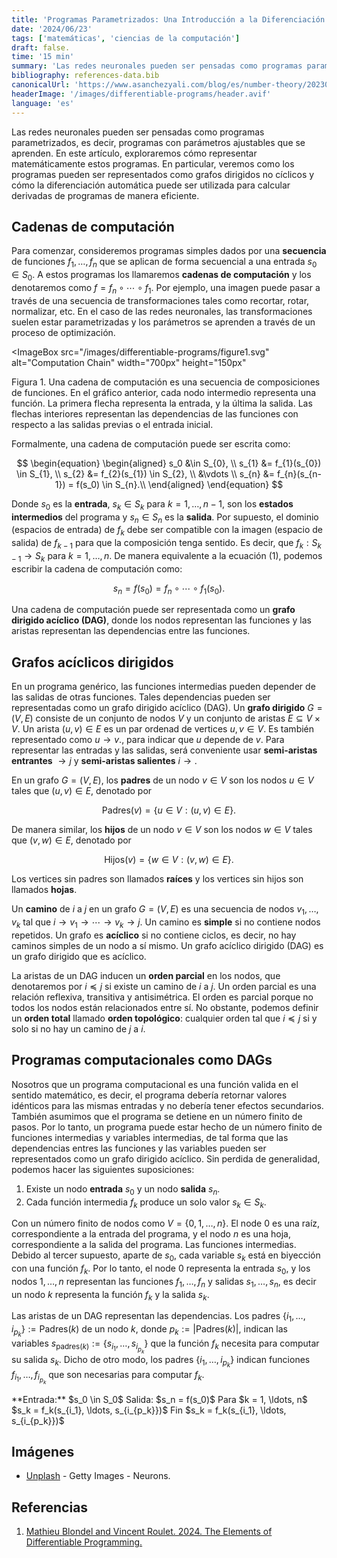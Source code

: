 ```yaml
---
title: 'Programas Parametrizados: Una Introducción a la Diferenciación Automática'
date: '2024/06/23'
tags: ['matemáticas', 'ciencias de la computación']
draft: false.
time: '15 min'
summary: 'Las redes neuronales pueden ser pensadas como programas parametrizados: programas con parámetros por aprender. En este artículo, exploraremos cómo representar los programas parametrizados matemáticamente. En particular, veremos como los programas pueden ser representados como grafos de computación y como la diferenciación automática puede ser utilizada para calcular derivadas de programas de manera eficiente.'
bibliography: references-data.bib
canonicalUrl: 'https://www.asanchezyali.com/blog/es/number-theory/20230108DivisionAlgorithm/'
headerImage: '/images/differentiable-programs/header.avif'
language: 'es'
---
```


Las redes neuronales pueden ser pensadas como programas parametrizados, es decir, programas con parámetros ajustables
que se aprenden. En este
artículo, exploraremos cómo representar matemáticamente estos programas. En particular, veremos como los programas pueden ser
representados como grafos dirigidos no cíclicos y cómo la diferenciación automática puede ser utilizada para calcular derivadas
de programas de manera eficiente.

## Cadenas de computación

Para comenzar, consideremos programas simples dados por una **secuencia** de funciones $f_1, \ldots, f_n$ que se aplican
de forma secuencial a una entrada
$s_0 \in S_{0}.$ A estos programas los llamaremos **cadenas de computación** y los denotaremos como $f = f_n \circ \cdots
\circ f_1.$ Por ejemplo, una imagen puede pasar a través de una secuencia de transformaciones tales como recortar,
rotar, normalizar, etc. En el caso de las redes neuronales, las transformaciones suelen estar parametrizadas y los
parámetros se aprenden a través de un proceso de optimización.

<ImageBox
  src="/images/differentiable-programs/figure1.svg"
  alt="Computation Chain"
  width="700px"
  height="150px"
>
  Figura 1. Una cadena de computación es una secuencia de composiciones de funciones. En el gráfico
  anterior, cada nodo intermedio representa una función. La primera flecha representa la entrada, y
  la última la salida. Las flechas interiores representan las dependencias de las funciones con
  respecto a las salidas previas o el entrada inicial.
</ImageBox>

Formalmente, una cadena de computación puede ser escrita como:

$$
\begin{equation}
\begin{aligned}
s_0 &\in S_{0}, \\
s_{1} &= f_{1}(s_{0}) \in S_{1}, \\
s_{2} &= f_{2}(s_{1}) \in S_{2}, \\
&\vdots \\
s_{n} &= f_{n}(s_{n-1}) = f(s_0) \in S_{n}.\\
\end{aligned}
\end{equation}
$$

Donde $s_0$ es la **entrada**, $s_k\in S_k$ para $k = 1, \ldots,
 n-1,$ son los **estados intermedios** del programa y $s_n\in S_n$ es la
**salida**. Por supuesto, el dominio (espacios de entrada) de $f_k$ debe ser compatible con la imagen (espacio de
salida) de $f_{k-1}$ para que la composición tenga sentido. Es decir, que $f_k: S_{k-1} \to S_k$ para $k = 1, \ldots,
 n.$ De manera equivalente a la ecuación (1), podemos escribir la cadena de computación como:

$$
\begin{equation}
s_n = f(s_0) = f_n \circ \cdots \circ f_1(s_0).
\end{equation}
$$

Una cadena de computación puede ser representada como un **grafo dirigido acíclico (DAG)**, donde los nodos representan
las funciones y las aristas representan las dependencias entre las funciones.

## Grafos acíclicos dirigidos

En un programa genérico, las funciones intermedias pueden depender de las salidas de otras funciones. Tales dependencias
pueden ser representadas como un grafo dirigido acíclico (DAG). Un **grafo dirigido** $G = (V, E)$ consiste de un
conjunto de nodos $V$ y un conjunto de aristas $E\subseteq V \times V.$ Un arista $(u, v) \in E$ es un par ordenad de
vertices $u, v\in V$. Es también representado como $u \to v.$, para indicar que $u$ depende de $v.$ Para representar las
entradas y las salidas, será conveniente usar **semi-aristas entrantes** $\to j$ y **semi-aristas salientes** $i \to.$

En un grafo $G = (V, E)$, los **padres** de un nodo $v\in V$ son los nodos $u\in V$ tales que $(u, v)\in E,$ denotado
por

$$
\begin{equation}
\text{Padres}(v) = \{u\in V: (u, v)\in E\}.
\end{equation}
$$

De manera similar, los **hijos** de un nodo $v\in V$ son los nodos $w\in V$ tales que $(v, w)\in E,$ denotado por

$$
\begin{equation}
\text{Hijos}(v) = \{w\in V: (v, w)\in E\}.
\end{equation}
$$

Los vertices sin padres son llamados **raíces** y los vertices sin hijos son llamados **hojas**.

Un **camino** de $i$ a $j$ en un grafo $G = (V, E)$ es una secuencia de nodos $v_1, \ldots, v_k$ tal que $i \to v_1 \to
\cdots \to v_k \to j.$ Un camino es **simple** si no contiene nodos repetidos. Un grafo es **acíclico** si no contiene
ciclos, es decir, no hay caminos simples de un nodo a sí mismo. Un grafo acíclico dirigido (DAG) es un grafo dirigido
que es acíclico.

La aristas de un DAG inducen un **orden parcial** en los nodos, que denotaremos por $i \preceq j$ si existe un camino de
$i$ a $j.$ Un orden parcial es una relación reflexiva, transitiva y antisimétrica. El orden es parcial porque no todos
los nodos están relacionados entre sí. No obstante, podemos definir un **orden total** llamado **orden topológico**:
cualquier orden tal que $i \preceq j$ si y solo si no hay un camino de $j$ a $i.$

## Programas computacionales como DAGs

Nosotros que un programa computacional es una función valida en el sentido matemático, es decir, el programa debería
retornar valores idénticos para las mismas entradas y no debería tener efectos secundarios. También asumimos que el
programa se detiene en un número finito de pasos. Por lo tanto, un programa puede estar hecho de un número finito de
funciones intermedias y variables intermedias, de tal forma que las dependencias entres las funciones y las variables
pueden ser representados como un grafo dirigido acíclico. Sin perdida de generalidad, podemos hacer las siguientes
suposiciones:

1. Existe un nodo **entrada** $s_0$ y un nodo **salida** $s_n.$
2. Cada función intermedia $f_k$ produce un solo valor $s_k \in S_k.$

Con un número finito de nodos como $V = \{0, 1, \ldots, n\}$. El node $0$ es una raíz, correspondiente a la
entrada del programa, y el nodo $n$ es una hoja, correspondiente a la salida del programa. Las funciones intermedias.
Debido al tercer supuesto, aparte de $s_0$, cada variable $s_k$ está en biyección con una función $f_k.$ Por lo tanto,
el node $0$ representa la entrada $s_0$, y los nodos $1, \ldots, n$ representan las funciones $f_1, \ldots,
f_n$ y salidas $s_1, \ldots, s_n,$ es decir un nodo $k$ representa la función $f_k$ y la salida $s_k.$

Las aristas de un DAG representan las dependencias. Los padres $\{i_1, \ldots, i_{p_k}\} := \text{Padres}(k)$ de un nodo
$k,$ donde $p_k:=|\text{Padres}(k)|,$ indican las variables $s_{\text{padres}(k)} := \{s_{i_1}, \ldots, s_{i_{p_k}}\}$
que la función $f_k$ necesita para computar su salida $s_k$. Dicho de otro modo, los padres $\{i_1, \ldots, i_{p_k}\}$
indican funciones $f_{i_1}, \ldots, f_{i_{p_k}}$ que son necesarias para computar $f_k.$

<PseudoCode title="Algoritmo 1. Programa computacional como un DAG">
  <PseudoCodeLine showNumber={false} indent={0}>
    **Entrada:** $s_0 \in S_0$
  </PseudoCodeLine>
  <PseudoCodeLine number={1}>
    <span>Salida:</span> $s_n = f(s_0)$
  </PseudoCodeLine>
  <PseudoCodeLine number={2}>
    <span>Para</span> $k = 1, \ldots, n$
  </PseudoCodeLine>
  <PseudoCodeLine number={3}>
    <span></span> $s_k = f_k(s_{i_1}, \ldots, s_{i_{p_k}})$
  </PseudoCodeLine>
  <PseudoCodeLine number={4}>
    <span>Fin</span>  $s_k = f_k(s_{i_1}, \ldots, s_{i_{p_k}})$
  </PseudoCodeLine>
</PseudoCode>

## Imágenes

- [Unplash](https://unsplash.com/photos/blue-neurons-with-glowing-segments-over-blue-background-neuron-interface-and-computer-science-concept-3d-rendering-copy-space-G1FpRJcLoCw) - Getty Images - Neurons.

## Referencias

1. [Mathieu Blondel and Vincent Roulet. 2024. The Elements of Differentiable Programming.](https://arxiv.org/pdf/2403.14606)
